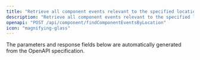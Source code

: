 ```yaml
---
title: "Retrieve all component events relevant to the specified location"
description: "Retrieve all component events relevant to the specified location"
openapi: "POST /api/component/findComponentEventsByLocation"
icon: "magnifying-glass"
---
```


<Note>
The parameters and response fields below are automatically generated from the OpenAPI specification.
</Note>
